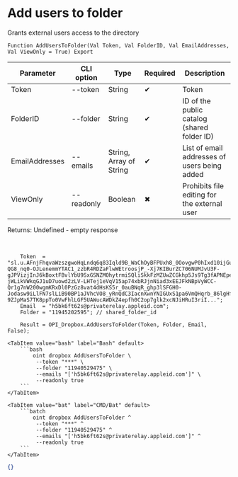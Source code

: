 ﻿---
sidebar_position: 4
---


# Add users to folder
 Grants external users access to the directory



`Function AddUsersToFolder(Val Token, Val FolderID, Val EmailAddresses, Val ViewOnly = True) Export`

  | Parameter | CLI option | Type | Required | Description |
  |-|-|-|-|-|
  | Token | --token | String | &#x2714; | Token |
  | FolderID | --folder | String | &#x2714; | ID of the public catalog (shared folder ID) |
  | EmailAddresses | --emails | String, Array of String | &#x2714; | List of email addresses of users being added |
  | ViewOnly | --readonly | Boolean | &#x2716; | Prohibits file editing for the external user |

  
  Returns:  Undefined - empty response

<br/>




```bsl title="1C:Enterprise/OneScript code example"
    Token  = "sl.u.AFnjFhqvaWzszgwoHqLndq6q83Iqld9B_WaChOyBFPUxh8_0OovgwP0hIxd10ijGupl2stkeT1JKJn76IQsdhh0nPnLkAk4_j2qshd1C016JQfpisiy-QG8_nq0-OJLenemmYTAC1_zzbR4RDZaFlwWEtroosjP_-Xj7KIBurZC706NUMJvU3F-gJPVizjInJ6kBoxtFBvlYbU9SxGSNZMOhytrmiSQliSkkFzMZUwZCGkhp5Js9Tg3fAPNEpeN23ay6r60vumwC3tv_TCVH4Q6K0gYIQTLMz-jWLikVWkqGJ1uD7uowd2zLV-LHTej1eVqV15ap74xbRJjnNiad3xEEJFkNBpVyWCC-Qr1g7nW200wgmKRxDl0PzGz8vat4dHsKS5r_0auBNqR_ghp3lSFGH0-Jodasw9iLlFN7slLiB90BP1aJVhcVO8_yRnQdC3IacnXwnYNIGUxS1pa6VmQHqrb_86lgHfqasEM8LOZvMV45Us8bdOLKRCwYeAmHoQ2SvJQhvQia4O4Dcvb2PDsjbG9R7DGzTLsurBBP08_DP4fMw1K0Cskw0vZHqxqcZKxnJUBg8wHwdoVQyzB_tlUUFcVFU9PDw9IxOemrPZK6StcvOlDy2BINyBujSP_IGqZVTBxCzQUnTv5K12iw_36WoiMxujh-9ZJpMaS7TK8ppTo0VwFhlLGF5UAWucAWDkZ4epfh0C2op7glk2xcNJiHRuI3riI...";
    Email  = "h5bk6ft62s@privaterelay.appleid.com";
    Folder = "11945202595"; // shared_folder_id

    Result = OPI_Dropbox.AddUsersToFolder(Token, Folder, Email, False);
```
 

 <Tabs>
  
    <TabItem value="bash" label="Bash" default>
        ```bash
            oint dropbox AddUsersToFolder \
             --token "***" \
             --folder "11940529475" \
             --emails "['h5bk6ft62s@privaterelay.appleid.com']" \
             --readonly true
        ```
    </TabItem>
  
    <TabItem value="bat" label="CMD/Bat" default>
        ```batch
            oint dropbox AddUsersToFolder ^
             --token "***" ^
             --folder "11940529475" ^
             --emails "['h5bk6ft62s@privaterelay.appleid.com']" ^
             --readonly true
        ```
    </TabItem>
</Tabs>


```json title="Result"
{}
```
